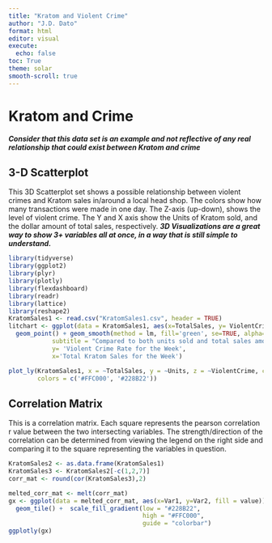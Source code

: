 ```yaml
---
title: "Kratom and Violent Crime"
author: "J.D. Dato"
format: html
editor: visual
execute: 
  echo: false
toc: True
theme: solar
smooth-scroll: true
---
```


# Kratom and Crime

***Consider that this data set is an example and not reflective of any real relationship that could exist between Kratom and crime***

## 3-D Scatterplot

 This 3D Scatterplot set shows a possible relationship between violent crimes and Kratom sales in/around a local head shop. The colors show how many transactions were made in one day. The Z-axis (up-down), shows the level of violent crime. The Y and X axis show the Units of Kratom sold, and the dollar amount of total sales, respectively. ***3D Visualizations are a great way to show 3+ variables all at once, in a way that is still simple to understand.***

```r
library(tidyverse)
library(ggplot2)
library(plyr)
library(plotly)
library(flexdashboard)
library(readr)
library(lattice)
library(reshape2)
KratomSales1 <- read.csv("KratomSales1.csv", header = TRUE)
litchart <- ggplot(data = KratomSales1, aes(x=TotalSales, y= ViolentCrime, color=Units)) +
  geom_point() + geom_smooth(method = lm, fill='green', se=TRUE, alpha=0.09) + labs(title='Kratom Sales Compared to Violent Crime', 
            subtitle = "Compared to both units sold and total sales amount",
            y= 'Violent Crime Rate for the Week',
            x='Total Kratom Sales for the Week') 


```

```r
plot_ly(KratomSales1, x = ~TotalSales, y = ~Units, z = ~ViolentCrime, color = ~Transactions,
        colors = c('#FFC000', '#228B22'))
```

## Correlation Matrix

This is a correlation matrix. Each square represents the pearson correlation r value between the two intersecting variables. The strength/direction of the correlation can be determined from viewing the legend on the right side and comparing it to the square representing the variables in question.

```r
KratomSales2 <- as.data.frame(KratomSales1)
KratomSales3 <- KratomSales2[-c(1,2,7)]
corr_mat <- round(cor(KratomSales3),2)

melted_corr_mat <- melt(corr_mat)
gx <- ggplot(data = melted_corr_mat, aes(x=Var1, y=Var2, fill = value))+
  geom_tile() +  scale_fill_gradient(low = "#228B22",
                                     high = "#FFC000",
                                     guide = "colorbar")
ggplotly(gx)
```
